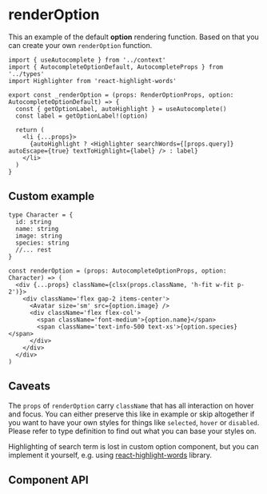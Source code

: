 
# renderOption

This an example of the default **option** rendering function. Based on that you can create your own `renderOption` function.

```tsx
import { useAutocomplete } from '../context'
import { AutocompleteOptionDefault, AutocompleteProps } from '../types'
import Highlighter from 'react-highlight-words'

export const _renderOption = (props: RenderOptionProps, option: AutocompleteOptionDefault) => {
  const { getOptionLabel, autoHighlight } = useAutocomplete()
  const label = getOptionLabel!(option)

  return (
    <li {...props}>
      {autoHighlight ? <Highlighter searchWords={[props.query]} autoEscape={true} textToHighlight={label} /> : label}
    </li>
  )
}
```

## Custom example

```tsx
type Character = {
  id: string
  name: string
  image: string
  species: string
  //... rest
}

const renderOption = (props: AutocompleteOptionProps, option: Character) => (
  <div {...props} className={clsx(props.className, 'h-fit w-fit p-2')}>
    <div className='flex gap-2 items-center'>
      <Avatar size='sm' src={option.image} />
      <div className='flex flex-col'>
        <span className='font-medium'>{option.name}</span>
        <span className='text-info-500 text-xs'>{option.species}</span>
      </div>
    </div>
  </div>
)
```

## Caveats

The `props` of `renderOption` carry `className` that has all interaction on hover and focus.
You can either preserve this like in example or skip altogether if you want to have your own styles for things like `selected`, `hover` or `disabled`.
Please refer to type definition to find out what you can base your styles on.

Highlighting of search term is lost in custom option component, but you can implement it yourself, e.g. using [react-highlight-words](https://github.com/bvaughn/react-highlight-words) library.

## Component API

<PropsTable properties={renderOptionProps} name='RenderOptionProps' description='type of RenderOptionProps' />
